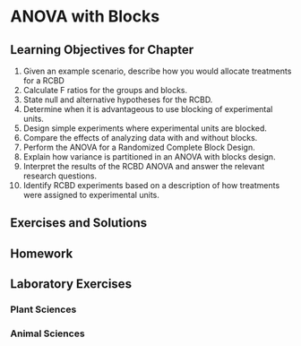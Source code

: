 # ANOVA with Blocks {#ch.rcbd}

## Learning Objectives for Chapter

1. Given an example scenario, describe how you would allocate treatments for a RCBD
1. Calculate F ratios for the groups and blocks.  
1. State null and alternative hypotheses for the RCBD.  
1. Determine when it is advantageous to use blocking of experimental units.
1. Design simple experiments where experimental units are blocked.
1. Compare the effects of analyzing data with and without blocks.
1. Perform the ANOVA for a Randomized Complete Block Design.
1. Explain how variance is partitioned in an ANOVA with blocks design.
1. Interpret the results of the RCBD ANOVA and answer the relevant research questions.
1. Identify RCBD experiments based on a description of how treatments were assigned to experimental units.

## Exercises and Solutions

## Homework

## Laboratory Exercises

### Plant Sciences

### Animal Sciences

